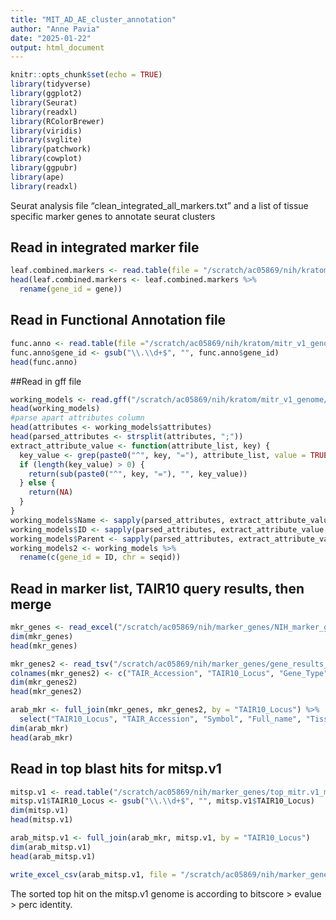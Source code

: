 ```yaml
---
title: "MIT_AD_AE_cluster_annotation"
author: "Anne Pavia"
date: "2025-01-22"
output: html_document
---
```


```r
knitr::opts_chunk$set(echo = TRUE)
library(tidyverse)
library(ggplot2)
library(Seurat) 
library(readxl)
library(RColorBrewer)
library(viridis)
library(svglite) 
library(patchwork)
library(cowplot)
library(ggpubr)
library(ape)
library(readxl)
```

Seurat analysis file "clean_integrated_all_markers.txt" and a list of tissue specific marker genes to annotate seurat clusters

## Read in integrated marker file
```r
leaf.combined.markers <- read.table(file = "/scratch/ac05869/nih/kratom/seurat_analysis/mpi_kratom_leaf_mitr.v1/MIT_AH_AI_clean_integrated_all_markers_minpct0.25_minlfc0.25_14jan25.txt", sep = "\t", header=TRUE)
head(leaf.combined.markers <- leaf.combined.markers %>%
  rename(gene_id = gene))
```

## Read in Functional Annotation file
```r
func.anno <- read.table(file ="/scratch/ac05869/nih/kratom/mitr_v1_genome/mitr_v1.functional_annotation.txt", sep = "\t", header=FALSE, col.names = c("gene_id", "functional_annotation"))
func.anno$gene_id <- gsub("\\.\\d+$", "", func.anno$gene_id)
head(func.anno)
```

##Read in gff file
```r
working_models <- read.gff("/scratch/ac05869/nih/kratom/mitr_v1_genome/mitr_v1.working_models.gff3", na.strings = c(".", "?"), GFF3 = TRUE)
head(working_models)
#parse apart attributes column
head(attributes <- working_models$attributes)
head(parsed_attributes <- strsplit(attributes, ";"))
extract_attribute_value <- function(attribute_list, key) {
  key_value <- grep(paste0("^", key, "="), attribute_list, value = TRUE)
  if (length(key_value) > 0) {
    return(sub(paste0("^", key, "="), "", key_value))
  } else {
    return(NA)
  }
}
working_models$Name <- sapply(parsed_attributes, extract_attribute_value, key = "Name")
working_models$ID <- sapply(parsed_attributes, extract_attribute_value, key = "ID")
working_models$Parent <- sapply(parsed_attributes, extract_attribute_value, key = "Parent")
working_models2 <- working_models %>%
  rename(c(gene_id = ID, chr = seqid))
```

## Read in marker list, TAIR10 query results, then merge

```r
mkr_genes <- read_excel("/scratch/ac05869/nih/marker_genes/NIH_marker_genes.xlsx")
dim(mkr_genes)
head(mkr_genes)

mkr_genes2 <- read_tsv("/scratch/ac05869/nih/marker_genes/gene_results_2025-01-22.tsv", col_names = TRUE, show_col_types = FALSE)
colnames(mkr_genes2) <- c("TAIR_Accession", "TAIR10_Locus", "Gene_Type", "Description", "Other_Name", "Keywords")
dim(mkr_genes2)
head(mkr_genes2)

arab_mkr <- full_join(mkr_genes, mkr_genes2, by = "TAIR10_Locus") %>%
  select("TAIR10_Locus", "TAIR_Accession", "Symbol", "Full_name", "Tissue_Type", "Function", "Gene_Type", "Description")
dim(arab_mkr)
head(arab_mkr)
```

## Read in top blast hits for mitsp.v1
```r
mitsp.v1 <- read.table("/scratch/ac05869/nih/marker_genes/top_mitr.v1_markers.txt", sep = "\t", header=FALSE, col.names = c("TAIR10_Locus", "gene_id", "pident",	"length",	"mismatch",	"gapopen",	"qstart",	"qend",	"sstart",	"send",	"evalue",	"bitscore"))
mitsp.v1$TAIR10_Locus <- gsub("\\.\\d+$", "", mitsp.v1$TAIR10_Locus)
dim(mitsp.v1)
head(mitsp.v1)

arab_mitsp.v1 <- full_join(arab_mkr, mitsp.v1, by = "TAIR10_Locus")
dim(arab_mitsp.v1)
head(arab_mitsp.v1)

write_excel_csv(arab_mitsp.v1, file = "/scratch/ac05869/nih/marker_genes/mitr.v1_marker_genes.csv", delim = ",")
```

The sorted top hit on the mitsp.v1 genome is according to bitscore > evalue > perc identity. 